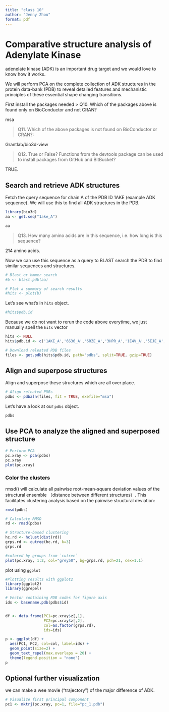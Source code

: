 ```yaml
---
title: "class 10"
author: "Jenny Zhou"
format: pdf
---
```


# Comparative structure analysis of Adenylate Kinase

adenelate kinase (ADK) is an important drug target and we would love to know how it works.

We will perform PCA on the complete collection of ADK structures in the protein data-bank (PDB)  to reveal detailed features and mechanistic principles of these essential shape changing transitions.


First install the packages needed
> Q10. Which of the packages above is found only on BioConductor and not CRAN? 

msa


> Q11. Which of the above packages is not found on BioConductor or CRAN?: 

Grantlab/bio3d-view

> Q12. True or False? Functions from the devtools package can be used to install packages from GitHub and BitBucket? 

TRUE.


## Search and retrieve ADK structures

Fetch the query sequence for chain A of the PDB ID 1AKE (example ADK sequence). We will use this to find all ADK structures in the PDB.
```r
library(bio3d)
aa <- get.seq("1ake_A")
```
```r
aa
```

> Q13. How many amino acids are in this sequence, i.e. how long is this sequence? 

214 amino acids.


Now we can use this sequence as a query to BLAST search the PDB to find similar sequences and structures.

```r
# Blast or hmmer search 
#b <- blast.pdb(aa)
```

```r
# Plot a summary of search results
#hits <- plot(b)
```

Let's see what's in `hits` object.
```r
#hits$pdb.id
```
 
 Because we do not want to rerun the code above everytime, we just manually spell the     `hits` vector
```r
hits <- NULL
hits$pdb.id <- c('1AKE_A','6S36_A','6RZE_A','3HPR_A','1E4V_A','5EJE_A','1E4Y_A','3X2S_A','6HAP_A','6HAM_A','4K46_A','3GMT_A','4PZL_A')
```

 

```r
# Download releated PDB files
files <- get.pdb(hits$pdb.id, path="pdbs", split=TRUE, gzip=TRUE)
```


## Align and superpose structures

Align and superpose these structures which are all over place.
```r
# Align releated PDBs
pdbs <- pdbaln(files, fit = TRUE, exefile="msa")
```

Let's have a look at our `pdbs` object.

```r
pdbs
```
## Use PCA to analyze the aligned and superposed structure


```r
# Perform PCA
pc.xray <- pca(pdbs)
pc.xray
plot(pc.xray)
```

### Color the clusters

rmsd() will calculate all pairwise root-mean-square deviation values of the structural ensemble （distance between different structures）. 
This facilitates clustering analysis based on the pairwise structural deviation:
```r
rmsd(pdbs)
```


```r
# Calculate RMSD
rd <- rmsd(pdbs)

# Structure-based clustering
hc.rd <- hclust(dist(rd))
grps.rd <- cutree(hc.rd, k=3)
grps.rd
```
```r
#colored by groups from `cutree`
plot(pc.xray, 1:2, col="grey50", bg=grps.rd, pch=21, cex=1.1)
```


plot using `ggplot`
```r
#Plotting results with ggplot2
library(ggplot2)
library(ggrepel)

# Vector containing PDB codes for figure axis
ids <- basename.pdb(pdbs$id)


df <- data.frame(PC1=pc.xray$z[,1], 
                 PC2=pc.xray$z[,2], 
                 col=as.factor(grps.rd),
                 ids=ids)

p <- ggplot(df) + 
  aes(PC1, PC2, col=col, label=ids) +
  geom_point(size=2) +
  geom_text_repel(max.overlaps = 20) +
  theme(legend.position = "none")
p
```


## Optional further visualization

we can make a wee movie ("trajectory") of the major difference of ADK.
```r
# Visualize first principal component
pc1 <- mktrj(pc.xray, pc=1, file="pc_1.pdb")
```




